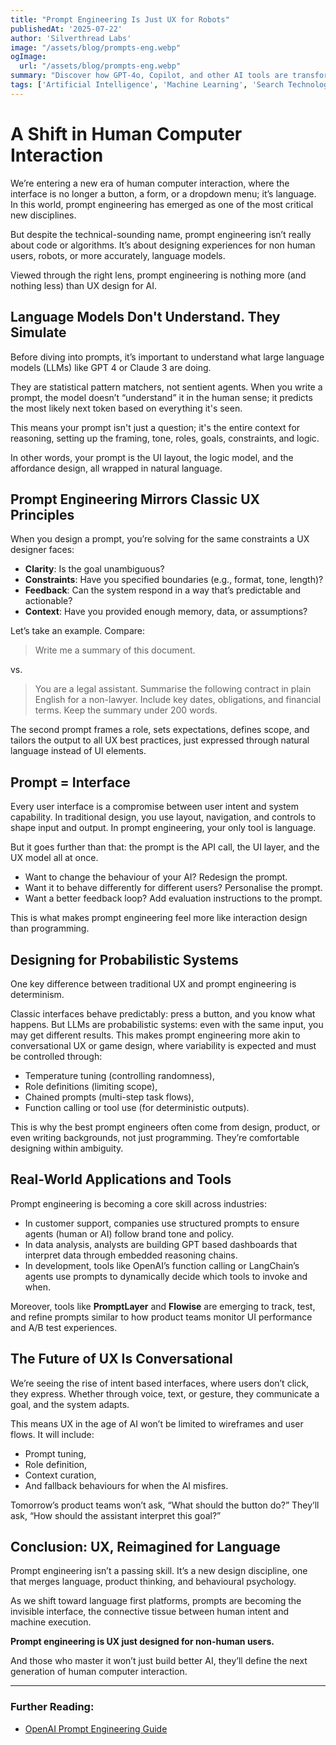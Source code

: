```yaml
---
title: "Prompt Engineering Is Just UX for Robots"
publishedAt: '2025-07-22'
author: 'Silverthread Labs'
image: "/assets/blog/prompts-eng.webp"
ogImage:
  url: "/assets/blog/prompts-eng.webp"
summary: "Discover how GPT-4o, Copilot, and other AI tools are transforming software development workflows, boosting productivity, and empowering teams to build faster than ever."
tags: ['Artificial Intelligence', 'Machine Learning', 'Search Technology', 'Innovation']
---
```

# A Shift in Human Computer Interaction

We’re entering a new era of human computer interaction, where the interface is no longer a button, a form, or a dropdown menu; it’s language. In this world, prompt engineering has emerged as one of the most critical new disciplines.

But despite the technical-sounding name, prompt engineering isn’t really about code or algorithms. It’s about designing experiences for non human users, robots, or more accurately, language models.

Viewed through the right lens, prompt engineering is nothing more (and nothing less) than UX design for AI.

## Language Models Don't Understand. They Simulate

Before diving into prompts, it’s important to understand what large language models (LLMs) like GPT 4 or Claude 3 are doing.

They are statistical pattern matchers, not sentient agents. When you write a prompt, the model doesn’t “understand” it in the human sense; it predicts the most likely next token based on everything it's seen.

This means your prompt isn't just a question; it's the entire context for reasoning, setting up the framing, tone, roles, goals, constraints, and logic.

In other words, your prompt is the UI layout, the logic model, and the affordance design, all wrapped in natural language.

## Prompt Engineering Mirrors Classic UX Principles

When you design a prompt, you’re solving for the same constraints a UX designer faces:

- **Clarity**: Is the goal unambiguous?
- **Constraints**: Have you specified boundaries (e.g., format, tone, length)?
- **Feedback**: Can the system respond in a way that’s predictable and actionable?
- **Context**: Have you provided enough memory, data, or assumptions?

Let’s take an example. Compare:

> Write me a summary of this document.

vs.

> You are a legal assistant. Summarise the following contract in plain English for a non-lawyer. Include key dates, obligations, and financial terms. Keep the summary under 200 words.

The second prompt frames a role, sets expectations, defines scope, and tailors the output to all UX best practices, just expressed through natural language instead of UI elements.

## Prompt = Interface

Every user interface is a compromise between user intent and system capability. In traditional design, you use layout, navigation, and controls to shape input and output. In prompt engineering, your only tool is language.

But it goes further than that: the prompt is the API call, the UI layer, and the UX model all at once.

- Want to change the behaviour of your AI? Redesign the prompt.
- Want it to behave differently for different users? Personalise the prompt.
- Want a better feedback loop? Add evaluation instructions to the prompt.

This is what makes prompt engineering feel more like interaction design than programming.

## Designing for Probabilistic Systems

One key difference between traditional UX and prompt engineering is determinism.

Classic interfaces behave predictably: press a button, and you know what happens. But LLMs are probabilistic systems: even with the same input, you may get different results. This makes prompt engineering more akin to conversational UX or game design, where variability is expected and must be controlled through:

- Temperature tuning (controlling randomness),
- Role definitions (limiting scope),
- Chained prompts (multi-step task flows),
- Function calling or tool use (for deterministic outputs).

This is why the best prompt engineers often come from design, product, or even writing backgrounds, not just programming. They’re comfortable designing within ambiguity.

## Real-World Applications and Tools

Prompt engineering is becoming a core skill across industries:

- In customer support, companies use structured prompts to ensure agents (human or AI) follow brand tone and policy.
- In data analysis, analysts are building GPT based dashboards that interpret data through embedded reasoning chains.
- In development, tools like OpenAI’s function calling or LangChain’s agents use prompts to dynamically decide which tools to invoke and when.

Moreover, tools like **PromptLayer** and **Flowise** are emerging to track, test, and refine prompts similar to how product teams monitor UI performance and A/B test experiences.

## The Future of UX Is Conversational

We’re seeing the rise of intent based interfaces, where users don’t click, they express. Whether through voice, text, or gesture, they communicate a goal, and the system adapts.

This means UX in the age of AI won’t be limited to wireframes and user flows. It will include:

- Prompt tuning,
- Role definition,
- Context curation,
- And fallback behaviours for when the AI misfires.

Tomorrow’s product teams won’t ask, “What should the button do?” They’ll ask, “How should the assistant interpret this goal?”

## Conclusion: UX, Reimagined for Language

Prompt engineering isn’t a passing skill. It’s a new design discipline, one that merges language, product thinking, and behavioural psychology.

As we shift toward language first platforms, prompts are becoming the invisible interface, the connective tissue between human intent and machine execution.

**Prompt engineering is UX just designed for non-human users.**

And those who master it won’t just build better AI, they’ll define the next generation of human computer interaction.

---

### Further Reading:

- [OpenAI Prompt Engineering Guide](https://platform.openai.com/docs/guides/prompt-engineering)

